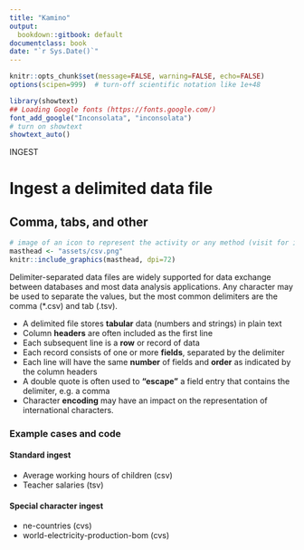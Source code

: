 ```yaml
---
title: "Kamino"
output:
  bookdown::gitbook: default
documentclass: book
date: "`r Sys.Date()`"
---
```


```r

knitr::opts_chunk$set(message=FALSE, warning=FALSE, echo=FALSE)
options(scipen=999)  # turn-off scientific notation like 1e+48

library(showtext)
## Loading Google fonts (https://fonts.google.com/)
font_add_google("Inconsolata", "inconsolata")
# turn on showtext
showtext_auto()

```

INGEST  

# Ingest a delimited data file
## Comma, tabs, and other

```r
# image of an icon to represent the activity or any method (visit for icon https://thenounproject.com/search/?q=attribute&i=4326168)
masthead <- "assets/csv.png"
knitr::include_graphics(masthead, dpi=72)
```

Delimiter-separated data files are widely supported for data exchange between databases and most data analysis applications. Any character may be used to separate the values, but the most common delimiters are the comma (\*.csv) and tab (.tsv).

* A delimited file stores __tabular__ data (numbers and strings) in plain text
* Column __headers__ are often included as the first line
* Each subsequent line is a __row__ or record of data
* Each record consists of one or more __fields__, separated by the delimiter
* Each line will have the same __number__ of fields and __order__ as indicated by the column headers
* A double quote is often used to __"escape"__ a field entry that contains the delimiter, e.g. a comma
* Character __encoding__ may have an impact on the representation of international characters.

### Example cases and code
#### Standard ingest

* Average working hours of children (csv)
* Teacher salaries (tsv)

#### Special character ingest

* ne-countries (cvs)
* world-electricity-production-bom (cvs)
